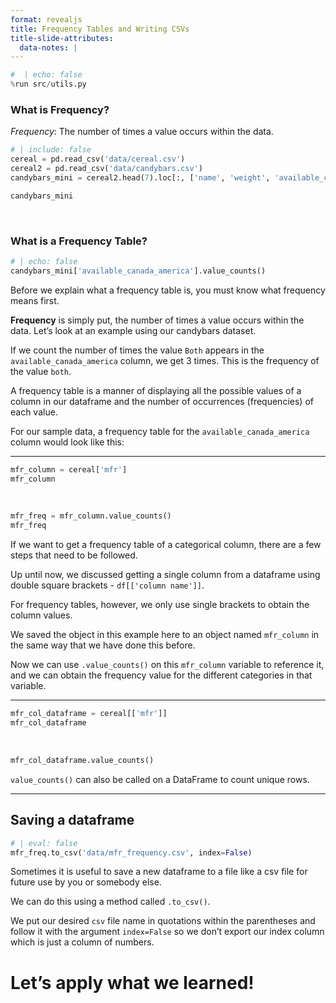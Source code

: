 ```yaml
---
format: revealjs
title: Frequency Tables and Writing CSVs
title-slide-attributes:
  data-notes: |
---
```


```python
#  | echo: false
%run src/utils.py
```

### What is Frequency?

_*Frequency*_: The number of times a value occurs within the data. 

```python
# | include: false
cereal = pd.read_csv('data/cereal.csv')
cereal2 = pd.read_csv('data/candybars.csv')
candybars_mini = cereal2.head(7).loc[:, ['name', 'weight', 'available_canada_america' ]]
```

```python
candybars_mini
```

<br>

### What is a Frequency Table?

```python
# | echo: false
candybars_mini['available_canada_america'].value_counts()
```


:::{.notes} 
Before we explain what a frequency table is, you must know what frequency means first. 

**Frequency** is simply put, the number of times a value occurs within the data. Let's look at an example using our candybars dataset.

If we count the number of times the value `Both` appears in the `available_canada_america` column, we get 3 times. This is the frequency of the value `both`.  

A frequency table is a manner of displaying all the possible values of a column in our dataframe and the number of occurrences (frequencies) of each value. 

For our sample data, a frequency table for the `available_canada_america` column would look like this:
:::

---

```python
mfr_column = cereal['mfr']
mfr_column
```

<br>

```python
mfr_freq = mfr_column.value_counts()
mfr_freq
```


:::{.notes} 
If we want to get a frequency table of a categorical column, there are a few steps that need to be followed. 

Up until now, we discussed getting a single column from a dataframe using double square brackets - `df[['column name']]`. 

For frequency tables, however, we only use single brackets to obtain the column values.

We saved the object in this example here to an object named `mfr_column` in the same way that we have done this before.   

Now we can use `.value_counts()` on this `mfr_column` variable to reference it, and we can obtain the frequency value for the different categories in that variable.
:::

---

```python
mfr_col_dataframe = cereal[['mfr']]
mfr_col_dataframe
```

<br>

```python
mfr_col_dataframe.value_counts()
```


:::{.notes} 
`value_counts()` can also be called on a DataFrame to count unique rows.
:::

---

## Saving a dataframe

```python
# | eval: false
mfr_freq.to_csv('data/mfr_frequency.csv', index=False)
```


:::{.notes} 
Sometimes it is useful to save a new dataframe to a file like a csv file for future use by you or somebody else.

We can do this using a method called `.to_csv()`. 

We put our desired `csv` file name in quotations within the parentheses and follow it with the argument `index=False` so we don't export our index column which is just a column of numbers.  
:::


# Let’s apply what we learned!